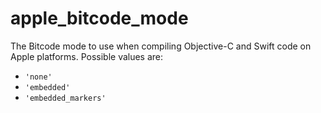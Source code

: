 <html devsite>
<head>
  <meta name="project_path" value="/_project.yaml">
  <meta name="book_path" value="/versions/6.4.0/_book.yaml">
</head>
<body>

<h1 class="page-title" id="modules.apple_bitcode_mode">apple_bitcode_mode</h1>

<!-- {% raw %} -->

The Bitcode mode to use when compiling Objective-C and Swift code on Apple platforms. Possible values are:<br><ul><li><code>'none'</code></li><li><code>'embedded'</code></li><li><code>'embedded_markers'</code></li></ul>



</body>
</html>

<!-- {% endraw %} -->
